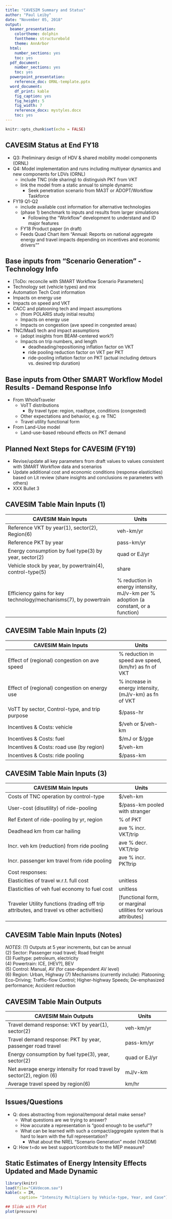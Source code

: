 ```yaml
---
title: "CAVESIM Summary and Status"
author: "Paul Leiby"
date: "November 05, 2018"
output:
  beamer_presentation:
    colortheme: dolphin
    fonttheme: structurebold
    theme: AnnArbor
  html:
    number_sections: yes
    toc: yes
  pdf_document:
    number_sections: yes
    toc: yes
  powerpoint_presentation:
    reference_doc: ORNL-template.pptx
  word_document:
    df_print: kable
    fig_caption: yes
    fig_height: 5
    fig_width: 7
    reference_docx: mystyles.docx
    toc: yes
---
```


```r
knitr::opts_chunk$set(echo = FALSE)
```

## CAVESIM Status at End FY18

- Q3: Preliminary design of HDV & shared mobility model components (ORNL)
- Q4: Model implementation and runs including multiyear dynamics and new components for LDVs (ORNL)
	- include TNC (ride sharing) to distinguish PKT from VKT
	- link the model from a static annual to simple dynamic
		- Seek penetration scenario from MA3T or ADOPT/Workflow Taskforce
- FY19 Q1-Q2
	- include available cost information for alternative technologies
	- (phase 1) benchmark to inputs and results from larger simulations
		- Following the "Workflow" development to understand and ID major features 
	- FY18 Product paper (in draft)
    - Feeds Quad Chart item "Annual: Reports on national aggregate energy and travel impacts depending on incentives and economic drivers""

## Base inputs from "Scenario Generation" - Technology Info
- [ToDo: reconcile with SMART Workflow Scenario Parameters]
- Technology set (vehicle types) and mix
- Automation Tech Cost information
- Impacts on energy use
- Impacts on speed and VKT
- CACC and platooning tech and impact assumptions
	- (from POLARIS study initial results)
	- Impacts on energy use
	- Impacts on congestion (ave speed in congested areas)
- TNC/MaaS tech and impact assumptions
	- (adopt insights from BEAM-centered work?)
	- Impacts on trip numbers, and length
		- deadheading/repositioning inflation factor on VKT
		- ride pooling reduction factor on VKT per PKT
		- ride-pooling inflation factor on PKT (actual including detours vs. desired trip duration)
			
## Base inputs from Other SMART Workflow Model Results - Demand Response Info
- From WholeTraveler
	- VoTT distributions
		- By travel type: region, roadtype, conditions (congested)
	- Other expectations and behavior, e.g. re TNC 
	- Travel utility functional form
- From Land-Use model
	- Land-use-based rebound effects on PKT demand


## Planned Next Steps for CAVESIM (FY19)

- Revise/update all key parameters from draft values to values consistent with SMART Workflow data and scenarios
- Update additional cost and economic conditions (response elasticities) based on Lit review (share insights and conclusions re parameters with others)
- XXX Bullet 3



## CAVESIM Table Main Inputs (1)
CAVESIM Main Inputs	|Units
-------------------------------------------|---------------------
Reference VKT by year(1), sector(2), Region(6) |	veh-km/yr
Reference PKT by year	                       | pass-km/yr
Energy consumption by fuel type(3) by year, sector(2)	|quad or EJ/yr
Vehicle stock by year, by powertrain(4), control-type(5) | share
Efficiency gains for key technology/mechanisms(7), by powertrain | % reduction in energy intensity, mJ/v-km per % adoption (a constant, or a function)

## CAVESIM Table Main Inputs (2)
CAVESIM Main Inputs	|Units
----------------------------------------------|---------------------
Effect of (regional) congestion on ave speed	| % reduction in speed ave speed, (km/hr) as fn of VKT
Effect of (regional) congestion on energy use	| % increase in energy intensity, (mJ/v-km) as fn of VKT
VoTT by sector, Control-type, and trip purpose| $/pass-hr
Incentives & Costs: vehicle						        | $/veh or $/veh-km
Incentives & Costs: fuel						          | $/mJ or $/gge
Incentives & Costs: road use (by region)		  | $/veh-km
Incentives & Costs: ride pooling				      | $/pass-km

## CAVESIM Table Main Inputs (3)
CAVESIM Main Inputs	|Units
----------------------------------------------|---------------------
Costs of TNC operation by control-type		  	| $/veh-km
User-cost (disutility) of ride-pooling			  | $/pass-km pooled with stranger
Ref Extent of ride-pooling by yr, region	    | % of PKT
Deadhead km from car hailing			            | ave % incr. VKT/trip
Incr. veh km (reduction) from ride pooling	  | ave % decr. VKT/trip
Incr. passenger km travel from ride pooling	| ave % incr. PKTtrip
Cost responses:                               |  
Elasticities of travel w.r.t. full cost	      | unitless
Elasticities of veh fuel economy to fuel cost	| unitless
Traveler Utility functions (trading off trip attributes, and travel vs other activities)	| [functional form, or marginal utilities for various attributes]

## CAVESIM Table Main Inputs (Notes)

*NOTES*:
 (1) Outputs at 5 year increments, but can be annual	
 (2) Sector: Passenger road travel; Road freight	
 (3) Fueltype: petroleum, electricity	
 (4) Powertrain: ICE, [HEV?], BEV	
 (5) Control: Manual, AV (for case-dependent AV level)	
 (6) Region: Urban, Highway	
 (7) Mechanisms (currently include): Platooning; Eco-Driving; Traffic-flow Control; Higher-highway Speeds; De-emphasized performance; Accident reduction	

## CAVESIM Table Main Outputs

CAVESIM Main Outputs	| Units
-------------------------------------------|----------------
Travel demand response: VKT by year(1), sector(2)	| veh-km/yr
Travel demand response: PKT by year, passenger road travel	| pass-km/yr
Energy consumption by fuel type(3), year, sector(2)	| quad or EJ/yr
Net average energy intensity for road travel by sector(2), region (6)	| mJ/v-km
Average travel speed by region(6)	| km/hr



## Issues/Questions
- Q: does abstracting from regional/temporal detail make sense?
	- What questions are we trying to answer?
	- How accurate a representation is "good enough to be useful"?
	- What can be learned with such a compact/aggregate system that is hard to learn with the full representation?
		- What about the NREL "Scenario Generation" model (YASDM)
- Q: How t=do we best support/contribute to the MEP measure?


## Static Estimates of Energy Intensity Effects Updated and Made Dynamic

```r
library(knitr)
load(file="CAVdecom.sav")
kable(x = IM, 
      caption= "Intensity Multipliers by Vehicle-type, Year, and Case")
```


```r

## Slide with Plot
plot(pressure)
```